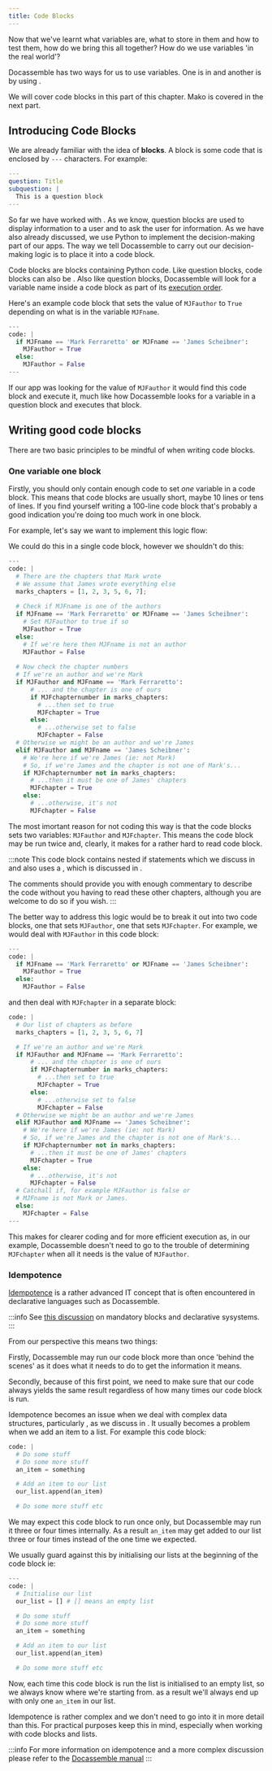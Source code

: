 ```yaml
---
title: Code Blocks
---
```


Now that we've learnt what variables are, what to store in them and how to test
them, how do we bring this all together?  How do we use variables 'in the real world'?

Docassemble has two ways for us to use variables.  One is in <DisplayGlossaryItem item='codeblock' plural />
and another is by using <DisplayGlossaryItem item='mako' upper />.

We will cover code blocks in this part of this chapter.  Mako is covered in the next part.

## Introducing Code Blocks
We are already familiar with the idea of **blocks**.  A block is some code that
is enclosed by `---` characters.  For example:
```yml
---
question: Title
subquestion: |
  This is a question block
---
```
So far we have worked with <DisplayGlossaryItem item='questionblock' plural />. As we know,
question blocks are used to display information to a user and to ask the user for information.
As we have also already discussed, we use Python to implement the decision-making part of our apps.
The way we tell Docassemble to carry out our decision-making logic is to place it into a code block.

Code blocks are blocks containing Python code.  Like question blocks, code blocks can also be
<DisplayGlossaryItem item='mandatory' />.  Also like question blocks, Docassemble will look for
a variable name inside a code block as part of its [execution order](/docs/textbook/chapter_02/00-20#execution-order).

Here's an example code block that sets the value of `MJFauthor` to `True` depending on what is in
the variable `MJFname`.
```python
---
code: |
  if MJFname == 'Mark Ferraretto' or MJFname == 'James Scheibner':
    MJFauthor = True
  else:
    MJFauthor = False
---
```
If our app was looking for the value of `MJFauthor` it would find this code block and execute it,
much like how Docassemble looks for a variable in a question block and executes that block.

## Writing good code blocks
There are two basic principles to be mindful of when writing code blocks.

### One variable one block
Firstly, you should only contain enough code to set *one* variable in a code block.  This means
that code blocks are usually short, maybe 10 lines or tens of lines.  If you find yourself writing
a 100-line code block that's probably a good indication you're doing too much work in one block.

For example, let's say we want to implement this logic flow:

<F1 />

We could do this in a single code block, however we shouldn't do this:
```python showLineNumbers
---
code: |
  # There are the chapters that Mark wrote
  # We assume that James wrote everything else
  marks_chapters = [1, 2, 3, 5, 6, 7];
  
  # Check if MJFname is one of the authors
  if MJFname == 'Mark Ferraretto' or MJFname == 'James Scheibner':
    # Set MJFauthor to true if so
    MJFauthor = True
  else:
    # If we're here then MJFname is not an author
    MJFauthor = False
  
  # Now check the chapter numbers
  # If we're an author and we're Mark
  if MJFauthor and MJFname == 'Mark Ferraretto':
      # ... and the chapter is one of ours
      if MJFchapternumber in marks_chapters:
        # ...then set to true
        MJFchapter = True
      else:
        # ...otherwise set to false
        MJFchapter = False
  # Otherwise we might be an author and we're James
  elif MJFauthor and MJFname == 'James Scheibner':
    # We're here if we're James (ie: not Mark)
    # So, if we're James and the chapter is not one of Mark's...
    if MJFchapternumber not in marks_chapters:
      # ...then it must be one of James' chapters
      MJFchapter = True
    else:
      # ...otherwise, it's not
      MJFchapter = False
```
The most imortant reason for not coding this way is that the code blocks sets two 
variables: `MJFauthor` and `MJFchapter`.  This means the code block may be run twice
and, clearly, it makes for a rather hard to read code block.

:::note
This code block contains nested if statements which we discuss in <DisplayChapter chatper='chapter_04' />
and also uses a <DisplayGlossaryItem item='list' />, which is discussed in <DisplayChapter chapter='chapter_05'/>.

The comments should provide you with enough commentary to describe the code without you having to read
these other chapters, although you are welcome to do so if you wish.
:::

The better way to address this logic would be to break it out into two code blocks, one that sets
`MJFauthor`, one that sets `MJFchapter`.  For example, we would deal with `MJFauthor` in this
code block:
```python showLineNumbers
---
code: |
  if MJFname == 'Mark Ferraretto' or MJFname == 'James Scheibner':
    MJFauthor = True
  else:
    MJFauthor = False
```
and then deal with `MJFchapter` in a separate block:
```python showLineNumbers
code: |
  # Our list of chapters as before
  marks_chapters = [1, 2, 3, 5, 6, 7]

  # If we're an author and we're Mark
  if MJFauthor and MJFname == 'Mark Ferraretto':
      # ... and the chapter is one of ours
      if MJFchapternumber in marks_chapters:
        # ...then set to true
        MJFchapter = True
      else:
        # ...otherwise set to false
        MJFchapter = False
  # Otherwise we might be an author and we're James
  elif MJFauthor and MJFname == 'James Scheibner':
    # We're here if we're James (ie: not Mark)
    # So, if we're James and the chapter is not one of Mark's...
    if MJFchapternumber not in marks_chapters:
      # ...then it must be one of James' chapters
      MJFchapter = True
    else:
      # ...otherwise, it's not
      MJFchapter = False
  # Catchall if, for example MJFauthor is false or
  # MJFname is not Mark or James.
  else:
    MJFchapter = False
---
```
This makes for clearer coding and for more efficient execution as, in our example, Docassemble doesn't
need to go to the trouble of determining `MJFchapter` when all it needs is the value of `MJFauthor`.

### Idempotence
[Idempotence](https://en.wikipedia.org/wiki/Idempotence) is a rather advanced IT concept that
is often encountered in declarative languages such as Docassemble.

:::info
See [this discussion](/docs/recipes/minimising_mandatory_blocks) on mandatory blocks and declarative sysystems.
:::

From our perspective this means two things:

Firstly, Docassemble may run our code block more than once 'behind the scenes' as it does what it needs to do
to get the information it means.

Secondly, because of this first point, we need to make sure that our code always yields the same result
regardless of how many times our code block is run.

Idempotence becomes an issue when we deal with complex data structures, particularly
<DisplayGlossaryItem item='list' plural />, as we discuss in <DisplayChapter chapter='chapter_05'/>.  It
usually becomes a problem when we add an item to a list.  For example this code block:
```python
code: |
  # Do some stuff
  # Do some more stuff
  an_item = something

  # Add an item to our list
  our_list.append(an_item)

  # Do some more stuff etc
```
We may expect this code block to run once only, but Docassemble may run it three or four times internally.
As a result `an_item` may get added to our list three or four times instead of the one time we expected.

We usually guard against this by initialising our lists at the beginning of the code block ie:
```python
---
code: |
  # Initialise our list
  our_list = [] # [] means an empty list

  # Do some stuff
  # Do some more stuff
  an_item = something

  # Add an item to our list
  our_list.append(an_item)

  # Do some more stuff etc
```
Now, each time this code block is run the list is initialised to an empty list, so we always know
where we're starting from.  as a result we'll always end up with only one `an_item` in our list.

Idempotence is rather complex and we don't need to go into it in more detail than this. For
practical purposes keep this in mind, especially when working with code blocks and lists.

:::info
For more information on idempotence and a more complex discussion please
refer to the [Docassemble manual](https://docassemble.org/docs/logic.html#idempotency)
:::
